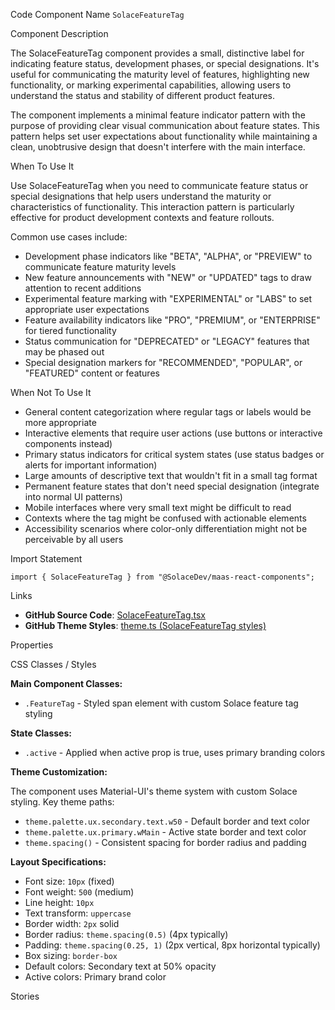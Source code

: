 
<Meta of={SolaceFeatureTagStories} />

<Title>Solace Feature Tag</Title>

<Description of={SolaceFeatureTagStories} />

<Subtitle>Code Component Name</Subtitle>
`SolaceFeatureTag`

<Subtitle>Component Description</Subtitle>

The SolaceFeatureTag component provides a small, distinctive label for indicating feature status, development phases, or special designations. It's useful for communicating the maturity level of features, highlighting new functionality, or marking experimental capabilities, allowing users to understand the status and stability of different product features.

The component implements a minimal feature indicator pattern with the purpose of providing clear visual communication about feature states. This pattern helps set user expectations about functionality while maintaining a clean, unobtrusive design that doesn't interfere with the main interface.

<Subtitle>When To Use It</Subtitle>

Use SolaceFeatureTag when you need to communicate feature status or special designations that help users understand the maturity or characteristics of functionality. This interaction pattern is particularly effective for product development contexts and feature rollouts.

Common use cases include:

- Development phase indicators like "BETA", "ALPHA", or "PREVIEW" to communicate feature maturity levels
- New feature announcements with "NEW" or "UPDATED" tags to draw attention to recent additions
- Experimental feature marking with "EXPERIMENTAL" or "LABS" to set appropriate user expectations
- Feature availability indicators like "PRO", "PREMIUM", or "ENTERPRISE" for tiered functionality
- Status communication for "DEPRECATED" or "LEGACY" features that may be phased out
- Special designation markers for "RECOMMENDED", "POPULAR", or "FEATURED" content or features

<Subtitle>When Not To Use It</Subtitle>

- General content categorization where regular tags or labels would be more appropriate
- Interactive elements that require user actions (use buttons or interactive components instead)
- Primary status indicators for critical system states (use status badges or alerts for important information)
- Large amounts of descriptive text that wouldn't fit in a small tag format
- Permanent feature states that don't need special designation (integrate into normal UI patterns)
- Mobile interfaces where very small text might be difficult to read
- Contexts where the tag might be confused with actionable elements
- Accessibility scenarios where color-only differentiation might not be perceivable by all users

<Subtitle>Import Statement</Subtitle>

```tsx
import { SolaceFeatureTag } from "@SolaceDev/maas-react-components";
```

<Subtitle>Links</Subtitle>

- **GitHub Source Code**: [SolaceFeatureTag.tsx](https://github.com/SolaceDev/maas-react-components/blob/main/src/components/SolaceFeatureTag.tsx)
- **GitHub Theme Styles**: <a href="https://github.com/SolaceDev/maas-react-components/blob/main/src/resources/theme.ts#:~:text=SolaceFeatureTag" target="_blank">theme.ts (SolaceFeatureTag styles)</a>

<Subtitle>Properties</Subtitle>

<ArgTypes of={SolaceFeatureTagStories} />

<Subtitle>CSS Classes / Styles</Subtitle>

**Main Component Classes:**

- `.FeatureTag` - Styled span element with custom Solace feature tag styling

**State Classes:**

- `.active` - Applied when active prop is true, uses primary branding colors

**Theme Customization:**

The component uses Material-UI's theme system with custom Solace styling. Key theme paths:

- `theme.palette.ux.secondary.text.w50` - Default border and text color
- `theme.palette.ux.primary.wMain` - Active state border and text color
- `theme.spacing()` - Consistent spacing for border radius and padding

**Layout Specifications:**

- Font size: `10px` (fixed)
- Font weight: `500` (medium)
- Line height: `10px`
- Text transform: `uppercase`
- Border width: `2px` solid
- Border radius: `theme.spacing(0.5)` (4px typically)
- Padding: `theme.spacing(0.25, 1)` (2px vertical, 8px horizontal typically)
- Box sizing: `border-box`
- Default colors: Secondary text at 50% opacity
- Active colors: Primary brand color

<Subtitle>Stories</Subtitle>

<CustomStories />
